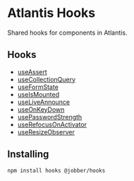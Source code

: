 # Atlantis Hooks

Shared hooks for components in Atlantis.

## Hooks

- [useAssert](../?path=/docs/hooks-useassert--page)
- [useCollectionQuery](../?path=/docs/hooks-usecollectionquery--use-collection-query)
- [useFormState](../?path=/docs/hooks-useformstate--use-form-state)
- [useIsMounted](../?path=/docs/hooks-useismounted--use-is-mounted)
- [useLiveAnnounce](../?path=/docs/hooks-useliveannounce--use-live-announce)
- [useOnKeyDown](../?path=/docs/hooks-useonkeydown--use-on-key-down)
- [usePasswordStrength](../?path=/docs/hooks-usepasswordstrength--use-password-strength)
- [useRefocusOnActivator](../?path=/docs/hooks-userefocusonactivator--use-refocus-on-activator)
- [useResizeObserver](../?path=/docs/packages-hooks--page)

## Installing

`npm install hooks @jobber/hooks`

